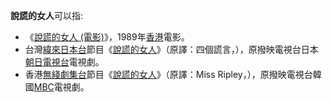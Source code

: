 '''說謊的女人'''可以指:
*《[[說謊的女人_(電影)|說謊的女人 (電影)]]》，1989年[[香港|香港]]電影。 
*台灣[[緯來日本台|緯來日本台]]節目《[[四個謊言|說謊的女人]]》（原譯：四個謊言，{{lang|ja|四つの嘘}}），原撥映電視台日本[[朝日電視台|朝日電視台]]電視劇。
*香港[[無綫劇集台|無綫劇集台]]節目《[[Miss_Ripley|說謊的女人]]》（原譯：Miss Ripley，{{lang|ko|미스 리플리}}），原撥映電視台韓國[[文化廣播_(韓國)|MBC]]電視劇。
{{disambig|CAT=五字作品消歧義}}